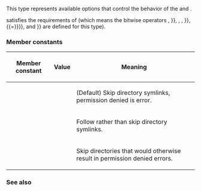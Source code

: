 {{cpp/experimental/fs/title|directory_options}}
{{cpp/experimental/fs/navbar}}
{{dcl begin}}
{{dcl header|experimental/filesystem}}
{{dcl|since=fs_ts|1=
enum class directory_options {
    none,
    follow_directory_symlink,
    skip_permission_denied
};
}}
{{dcl end}}

This type represents available options that control the behavior of the {{ltt|cpp/experimental/fs/directory_iterator}} and {{ltt|cpp/experimental/fs/recursive_directory_iterator}}.

{{tt|directory_options}} satisfies the requirements of {{named req|BitmaskType}} (which means the bitwise operators {{c|operator&amp;}}, {{c|operator{{!}}}}, {{c|operator^}}, {{c|operator~}}, {{c|operator&amp;{{=}}}}, {{c|operator{{!}}{{=}}}}, and {{c|operator^{{=}}}} are defined for this type).

===Member constants===
{|class="wikitable"
|-
!Member constant
!Value
!Meaning
|-
|{{tt|none}}
|{{c|0}}
|(Default) Skip directory symlinks, permission denied is error.
|-
|{{tt|follow_directory_symlink}}
|{{c|1}}
|Follow rather than skip directory symlinks.
|-
|{{tt|skip_permission_denied}}
|{{c|2}}
|Skip directories that would otherwise result in permission denied errors.
|}

===See also===
{{dsc begin}}
{{dsc inc|cpp/experimental/fs/directory_iterator/dsc constructor}}
{{dsc inc|cpp/experimental/fs/recursive_directory_iterator/dsc constructor}}
{{dsc end}}